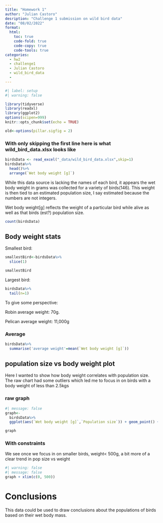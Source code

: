 ```yaml
---
title: "Homework 1"
author: "Julian Castoro"
desription: "Challenge 1 submission on wild bird data"
date: "08/02/2022"
format:
  html:
    toc: true
    code-fold: true
    code-copy: true
    code-tools: true
categories:
  - hw2
  - challenge1
  - Julian Castoro
  - wild_bird_data
  - 
---
```


```r
#| label: setup
#| warning: false

library(tidyverse)
library(readxl)
library(ggplot2)
options(scipen=999)
knitr::opts_chunk$set(echo = TRUE)

old<-options(pillar.sigfig = 2)

```


### With only skipping the first line here is what wild_bird_data.xlsx looks like
```r
birdsData <- read_excel("_data/wild_bird_data.xlsx",skip=1)
birdsData%>%
  head()%>%
  arrange(`Wet body weight [g]`)
```

While this data source is lacking the names of each bird, it appears the 
wet body weight in grams was collected for a variety of birds(146). This weight is
then tied to an estimated population size, I say estimated because the numbers 
are not integers.

Wet body weight[g] reflects the weight of a particular bird while alive as well
as that birds (est?) population size.

```r
count(birdsData)
```
## Body weight stats
Smallest bird:
```r
smallestBird<-birdsData%>%
  slice(1)

smallestBird
```

Largest bird:
```r
birdsData%>%
  tail(n=1)
```
To give some perspective: 

  Robin average weight: 70g.\n

  Pelican average weight: 11,000g

### Average
```r
birdsData%>%
  summarise('average weight'=mean(`Wet body weight [g]`))
```

## population size vs body weight plot
Here I wanted to show how body weight correlates with population size. The
raw chart had some outliers which led me to focus in on birds with a 
body weight of less than 2.5kgs

### raw graph
```r
#| message: false
graph<-
  birdsData%>%
  ggplot(aes(`Wet body weight [g]`,`Population size`)) + geom_point() + geom_smooth(method="lm")

graph
```
### With constraints
We see once we focus in on smaller birds, weight< 500g, a bit more of a clear
trend in pop size vs weight
```r
#| warning: false
#| message: false
graph + xlim(c(0, 500)) 
```

# Conclusions

This data could be used to draw conclusions about the populations of birds based
on their wet body mass. 

